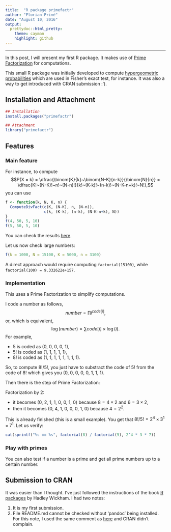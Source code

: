 ```yaml
---
title:  "R package primefactr"
author: "Florian Privé"
date: "August 10, 2016"
output: 
  prettydoc::html_pretty:
    theme: cayman
    highlight: github
---
```


***

In this post, I will present my first R package. It makes use of [Prime Factorization](https://en.wikipedia.org/wiki/Prime_factor) for computations.

This small R package was initially developed to compute [hypergeometric probabilities](https://en.wikipedia.org/wiki/Hypergeometric_distribution) which are used in Fisher's exact test, for instance. It was also a way to get introduced with CRAN submission :').

## Installation and Attachment

```r
## Installation
install.packages("primefactr")
```
```r
## Attachment
library("primefactr")
```

## Features

### Main feature
For instance, to compute $$P(X = k) = \dfrac{\binom{K}{k}~\binom{N-K}{n-k}}{\binom{N}{n}} = \dfrac{K!~(N-K)!~n!~(N-n)!}{k!~(K-k)!~(n-k)!~(N-K-n+k)!~N!},$$ you can use 
```r
f <- function(k, N, K, n) {
  ComputeDivFact(c(K, (N-K), n, (N-n)),
                 c(k, (K-k), (n-k), (N-K-n+k), N))
}
f(4, 50, 5, 10)
f(5, 50, 5, 10)
```
You can check the results [here](https://en.wikipedia.org/wiki/Hypergeometric_distribution#Application_and_example).

Let us now check large numbers:
```r
f(k = 1000, N = 15100, K = 5000, n = 3100)
```
A direct approach would require computing `factorial(15100)`, while `factorial(100) = 9.332622e+157`.


### Implementation

This uses a Prime Factorization to simplify computations.

I code a number as follows,
$$number = \prod i^{code[i]},$$
or, which is equivalent,
$$\log(number) = \sum code[i] \times \log(i).$$
For example, 

- $5$ is coded as (0, 0, 0, 0, 1),
- $5!$ is coded as (1, 1, 1, 1, 1),
- $8!$ is coded as (1, 1, 1, 1, 1, 1, 1, 1).

So, to compute $8! / 5!$, you just have to substract the code of $5!$
from the code of $8!$ which gives you (0, 0, 0, 0, 0, 1, 1, 1).

Then there is the step of Prime Factorization:

Factorization by 2:

- it becomes (0, 2, 1, 1, 0, 0, 1, 0) because $8 = 4 \times 2$ and $6 = 3 \times 2$,
- then it becomes (0, 4, 1, 0, 0, 0, 1, 0) because $4 = 2^2$.

This is already finished (this is a small example). You get that $8! / 5! = 2^4 \times 3^1 \times 7^1$. Let us verify:
```r
cat(sprintf("%s == %s", factorial(8) / factorial(5), 2^4 * 3 * 7))
```

### Play with primes

You can also test if a number is a prime and get all prime numbers up to a certain number.

## Submission to CRAN

It was easier than I thought.
I've just followed the instructions of the book [R packages](http://r-pkgs.had.co.nz/) by Hadley Wickham. 
I had two notes:

1. It is my first submission.
2. File README.md cannot be checked without ‘pandoc’ being installed.
For this note, I used the same comment as [here](https://github.com/klarsen1/Information/blob/master/cran-comments.md) and CRAN didn't complain.
